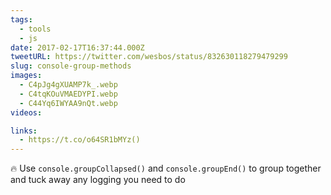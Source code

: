 ```yaml
---
tags:
  - tools
  - js
date: 2017-02-17T16:37:44.000Z
tweetURL: https://twitter.com/wesbos/status/832630118279479299
slug: console-group-methods
images:
  - C4pJg4gXUAMP7k_.webp
  - C4tqKOuVMAEDYPI.webp
  - C44Yq6IWYAA9nQt.webp
videos:

links:
  - https://t.co/o64SR1bMYz()
---
```

🔥 Use `console.groupCollapsed()` and `console.groupEnd()` to group together and tuck away any logging you need to do
